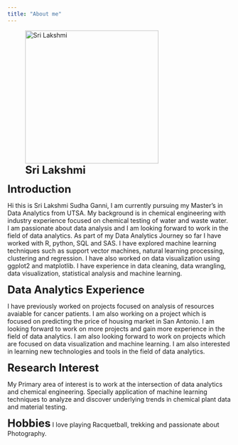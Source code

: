 ```yaml
---
title: "About me"
---
```

![<span style="font-size:24px;">**Sri Lakshmi**</span>](sri.jpg){fig-align="left" width="300"}

<span style="font-size:24px;">**Introduction**</span>

Hi this is Sri Lakshmi Sudha Ganni, I am currently pursuing my Master's in Data Analytics from UTSA. My background is in chemical engineering with industry experience focused on chemical testing of water and waste water. I am passionate about data analysis and I am looking forward to work in the field of data analytics. As part of my Data Analytics Journey so far I have worked with R, python, SQL and SAS. I have explored machine learning techniques such as support vector machines, natural learning processing, clustering and regression. I have also worked on data visualization using ggplot2 and matplotlib. I have experience in data cleaning, data wrangling, data visualization, statistical analysis and machine learning.

<span style="font-size:24px;">**Data Analytics Experience**</span>

I have previously worked on projects focused on analysis of resources avaiable for cancer patients. I am also working on a project which is focused on predicting the price of housing market in San Antonio. I am looking forward to work on more projects and gain more experience in the field of data analytics. I am also looking forward to work on projects which are focused on data visualization and machine learning. I am also interested in learning new technologies and tools in the field of data analytics. 

<span style="font-size:24px;">**Research Interest**</span>

 My Primary area of interest is to work at the intersection of data analytics and chemical engineering. Specially application of machine learning techniques to analyze and discover underlying trends in chemical plant data and material testing.

<span style="font-size:24px;">**Hobbies**</span>
I love playing Racquetball, trekking and passionate about Photography.



